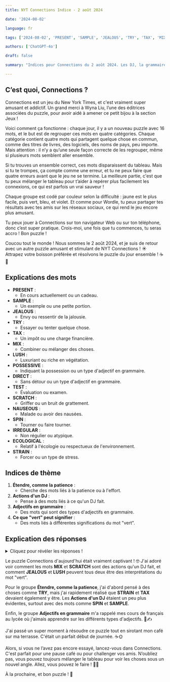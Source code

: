 ```yaml
---
title: NYT Connections Indice - 2 août 2024

date: '2024-08-02'

language: fr

tags: ['2024-08-02', 'PRESENT', 'SAMPLE', 'JEALOUS', 'TRY', 'TAX', 'MIX', 'LUSH', 'POSSESSIVE', 'DIRECT', 'TEST', 'SCRATCH', 'NAUSEOUS', 'SPIN', 'IRREGULAR', 'ECOLOGICAL', 'STRAIN']

authors: ['ChatGPT-4o']

draft: false

summary: "Indices pour Connections du 2 août 2024. Les DJ, la grammaire, et plus encore..."

---
```


## C’est quoi, Connections ?

Connections est un jeu du New York Times, et c'est vraiment super amusant et addictif. Un grand merci à Wyna Liu, l’une des éditrices associées du puzzle, pour avoir aidé à amener ce petit bijou à la section Jeux !

Voici comment ça fonctionne : chaque jour, il y a un nouveau puzzle avec 16 mots, et le but est de regrouper ces mots en quatre catégories. Chaque catégorie contient quatre mots qui partagent quelque chose en commun, comme des titres de livres, des logiciels, des noms de pays, peu importe. Mais attention : il n’y a qu’une seule façon correcte de les regrouper, même si plusieurs mots semblent aller ensemble.

Si tu trouves un ensemble correct, ces mots disparaissent du tableau. Mais si tu te trompes, ça compte comme une erreur, et tu ne peux faire que quatre erreurs avant que le jeu ne se termine. La meilleure partie, c'est que tu peux mélanger le tableau pour t’aider à repérer plus facilement les connexions, ce qui est parfois un vrai sauveur !

Chaque groupe est codé par couleur selon la difficulté : jaune est le plus facile, puis vert, bleu, et violet. Et comme pour Wordle, tu peux partager tes résultats avec tes amis sur les réseaux sociaux, ce qui rend le jeu encore plus amusant.

Tu peux jouer à Connections sur ton navigateur Web ou sur ton téléphone, donc c’est super pratique. Crois-moi, une fois que tu commences, tu seras accro ! Bon puzzle !

Coucou tout le monde ! Nous sommes le 2 août 2024, et je suis de retour avec un autre puzzle amusant et stimulant de NYT Connections ! ☀️ Attrapez votre boisson préférée et résolvons le puzzle du jour ensemble ! ☕🧩

## Explications des mots

- **PRESENT** :
  - En cours actuellement ou un cadeau.
- **SAMPLE** :
  - Un exemple ou une petite portion.
- **JEALOUS** :
  - Envy ou ressentir de la jalousie.
- **TRY** :
  - Essayer ou tenter quelque chose.
- **TAX** :
  - Un impôt ou une charge financière.
- **MIX** :
  - Combiner ou mélanger des choses.
- **LUSH** :
  - Luxuriant ou riche en végétation.
- **POSSESSIVE** :
  - Indiquant la possession ou un type d'adjectif en grammaire.
- **DIRECT** :
  - Sans détour ou un type d'adjectif en grammaire.
- **TEST** :
  - Évaluation ou examen.
- **SCRATCH** :
  - Griffer ou un bruit de grattement.
- **NAUSEOUS** :
  - Malade ou avoir des nausées.
- **SPIN** :
  - Tourner ou faire tourner.
- **IRREGULAR** :
  - Non régulier ou atypique.
- **ECOLOGICAL** :
  - Relatif à l'écologie ou respectueux de l'environnement.
- **STRAIN** :
  - Forcer ou un type de stress.

## Indices de thème

1. **Étendre, comme la patience** :
   - Cherche des mots liés à la patience ou à l'effort.
2. **Actions d'un DJ** :
   - Pense à des mots liés à ce qu'un DJ fait.
3. **Adjectifs en grammaire** :
   - Des mots qui sont des types d'adjectifs en grammaire.
4. **Ce que "vert" peut signifier** :
   - Des mots liés à différentes significations du mot "vert".

## Explication des réponses

<details>
  <summary>Cliquez pour révéler les réponses !</summary>

- **Étendre, comme la patience** : STRAIN, TAX, TEST, TRY
  - Tous ces mots peuvent être utilisés pour décrire quelque chose qui met à l'épreuve ou étend la patience de quelqu'un. 😣

- **Actions d'un DJ** : MIX, SAMPLE, SCRATCH, SPIN
  - Ces mots décrivent des actions courantes effectuées par un DJ lors de la création ou de la performance de musique. 🎧🎵

- **Adjectifs en grammaire** : DIRECT, IRREGULAR, POSSESSIVE, PRESENT
  - Ce sont tous des types d'adjectifs utilisés en grammaire pour décrire différents aspects des noms. 📚✏️

- **Ce que "vert" peut signifier** : ECOLOGICAL, JEALOUS, LUSH, NAUSEOUS
  - Ces mots représentent différentes significations du mot "vert", de l'environnemental à l'émotionnel. 🌿😨

</details>

Le puzzle Connections d'aujourd'hui était vraiment captivant ! 🤓 J'ai adoré voir comment les mots **MIX** et **SCRATCH** sont des actions qu'un DJ fait, et comment **JEALOUS** et **LUSH** peuvent tous deux être des interprétations du mot "vert".

Pour le groupe **Étendre, comme la patience**, j'ai d'abord pensé à des choses comme **TRY**, mais j'ai rapidement réalisé que **STRAIN** et **TAX** devaient également y être. Les **Actions d'un DJ** étaient un peu plus évidentes, surtout avec des mots comme **SPIN** et **SAMPLE**.

Enfin, le groupe **Adjectifs en grammaire** m'a rappelé mes cours de français au lycée où j'aimais apprendre sur les différents types d'adjectifs. 🏫✍️

J'ai passé un super moment à résoudre ce puzzle tout en sirotant mon café sur ma terrasse. C'était un parfait début de journée. ☕🌞

Alors, si vous ne l’avez pas encore essayé, lancez-vous dans Connections. C'est parfait pour une pause café ou pour challenger vos amis. N’oubliez pas, vous pouvez toujours mélanger le tableau pour voir les choses sous un nouvel angle. Allez, vous pouvez le faire ! 💪🤓

À la prochaine, et bon puzzle ! 🌟